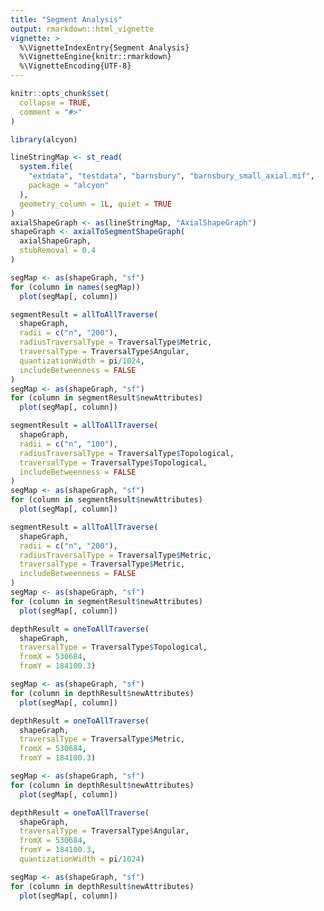 ```yaml
---
title: "Segment Analysis"
output: rmarkdown::html_vignette
vignette: >
  %\VignetteIndexEntry{Segment Analysis}
  %\VignetteEngine{knitr::rmarkdown}
  %\VignetteEncoding{UTF-8}
---
```

  
```r
knitr::opts_chunk$set(
  collapse = TRUE,
  comment = "#>"
)
```

```r
library(alcyon)

lineStringMap <- st_read(
  system.file(
    "extdata", "testdata", "barnsbury", "barnsbury_small_axial.mif",
    package = "alcyon"
  ),
  geometry_column = 1L, quiet = TRUE
)
axialShapeGraph <- as(lineStringMap, "AxialShapeGraph")
shapeGraph <- axialToSegmentShapeGraph(
  axialShapeGraph,
  stubRemoval = 0.4
)
```

```r
segMap <- as(shapeGraph, "sf")
for (column in names(segMap))
  plot(segMap[, column])
```

```r
segmentResult = allToAllTraverse(
  shapeGraph,
  radii = c("n", "200"),
  radiusTraversalType = TraversalType$Metric,
  traversalType = TraversalType$Angular,
  quantizationWidth = pi/1024,
  includeBetweenness = FALSE
)
segMap <- as(shapeGraph, "sf")
for (column in segmentResult$newAttributes)
  plot(segMap[, column])
```

```r
segmentResult = allToAllTraverse(
  shapeGraph,
  radii = c("n", "100"),
  radiusTraversalType = TraversalType$Topological,
  traversalType = TraversalType$Topological,
  includeBetweenness = FALSE
)
segMap <- as(shapeGraph, "sf")
for (column in segmentResult$newAttributes)
  plot(segMap[, column])
```

```r
segmentResult = allToAllTraverse(
  shapeGraph,
  radii = c("n", "200"),
  radiusTraversalType = TraversalType$Metric,
  traversalType = TraversalType$Metric,
  includeBetweenness = FALSE
)
segMap <- as(shapeGraph, "sf")
for (column in segmentResult$newAttributes)
  plot(segMap[, column])
```

```r
depthResult = oneToAllTraverse(
  shapeGraph,
  traversalType = TraversalType$Topological,
  fromX = 530684,
  fromY = 184100.3)

segMap <- as(shapeGraph, "sf")
for (column in depthResult$newAttributes)
  plot(segMap[, column])
```

```r
depthResult = oneToAllTraverse(
  shapeGraph,
  traversalType = TraversalType$Metric,
  fromX = 530684,
  fromY = 184100.3)

segMap <- as(shapeGraph, "sf")
for (column in depthResult$newAttributes)
  plot(segMap[, column])
```

```r
depthResult = oneToAllTraverse(
  shapeGraph,
  traversalType = TraversalType$Angular,
  fromX = 530684,
  fromY = 184100.3,
  quantizationWidth = pi/1024)

segMap <- as(shapeGraph, "sf")
for (column in depthResult$newAttributes)
  plot(segMap[, column])
```


